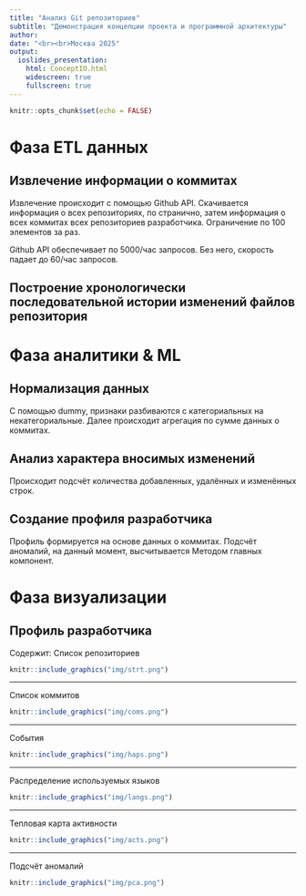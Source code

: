 ```yaml
---
title: "Анализ Git репозиториев"
subtitle: "Демонстрация концепции проекта и программной архитектуры"
author: 
date: "<br><br>Москва 2025"
output: 
  ioslides_presentation:
    html: ConceptIO.html
    widescreen: true
    fullscreen: true
---
```


```r
knitr::opts_chunk$set(echo = FALSE)
```

# Фаза ETL данных

## Извлечение информации о коммитах

Извлечение происходит с помощью Github API. Скачивается информация о всех репозиториях, по странично, затем информация о всех коммитах всех репозиториев разработчика. Ограничение по 100 элементов за раз.

Github API обеспечивает по 5000/час запросов. Без него, скорость падает до 60/час запросов. 

## Построение хронологически последовательной истории изменений файлов репозитория



# Фаза аналитики & ML

## Нормализация данных

С помощью dummy, признаки разбиваются с категориальных на некатегориальные. Далее происходит агрегация по сумме данных о коммитах.

## Анализ характера вносимых изменений

Происходит подсчёт количества добавленных, удалённых и изменённых строк.

## Создание профиля разработчика

Профиль формируется на основе данных о коммитах. Подсчёт аномалий, на данный момент, высчитывается Методом главных компонент.

# Фаза визуализации

## Профиль разработчика

Содержит: Список репозиториев

```r

knitr::include_graphics("img/strt.png")
```

---

Список коммитов

```r

knitr::include_graphics("img/coms.png")
```

---

События

```r

knitr::include_graphics("img/haps.png")
```

---

Распределение используемых языков

```r

knitr::include_graphics("img/langs.png")
```

---

Тепловая карта активности

```r

knitr::include_graphics("img/acts.png")
```

---

Подсчёт аномалий

```r

knitr::include_graphics("img/pca.png")
```
